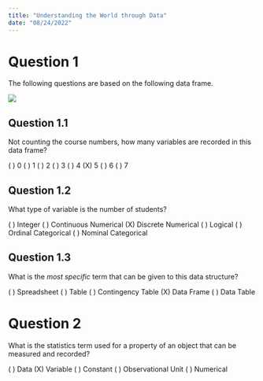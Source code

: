 ```yaml
---
title: "Understanding the World through Data"
date: "08/24/2022"
---
```


# Question 1

The following questions are based on the following data frame.

![](images/reading-question-1.png)

## Question 1.1

Not counting the course numbers, how many variables are recorded in this data frame?

( ) 0
( ) 1
( ) 2
( ) 3
( ) 4
(X) 5
( ) 6
( ) 7


## Question 1.2

What type of variable is the number of students?

( ) Integer
( ) Continuous Numerical
(X) Discrete Numerical
( ) Logical
( ) Ordinal Categorical
( ) Nominal Categorical


## Question 1.3

What is the *most specific* term that can be given to this data structure?

( ) Spreadsheet
( ) Table
( ) Contingency Table
(X) Data Frame
( ) Data Table


# Question 2

What is the statistics term used for a property of an object that can be measured and recorded?

( ) Data
(X) Variable
( ) Constant
( ) Observational Unit
( ) Numerical
